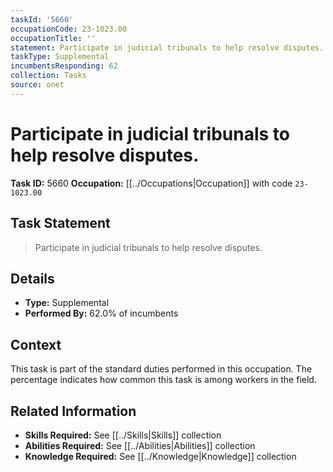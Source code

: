 ```yaml
---
taskId: '5660'
occupationCode: 23-1023.00
occupationTitle: ''
statement: Participate in judicial tribunals to help resolve disputes.
taskType: Supplemental
incumbentsResponding: 62
collection: Tasks
source: onet
---
```

# Participate in judicial tribunals to help resolve disputes.

**Task ID:** 5660
**Occupation:** [[../Occupations|Occupation]] with code `23-1023.00`

## Task Statement

> Participate in judicial tribunals to help resolve disputes.

## Details

- **Type:** Supplemental
- **Performed By:** 62.0% of incumbents

## Context

This task is part of the standard duties performed in this occupation. The percentage indicates how common this task is among workers in the field.

## Related Information

- **Skills Required:** See [[../Skills|Skills]] collection
- **Abilities Required:** See [[../Abilities|Abilities]] collection
- **Knowledge Required:** See [[../Knowledge|Knowledge]] collection
